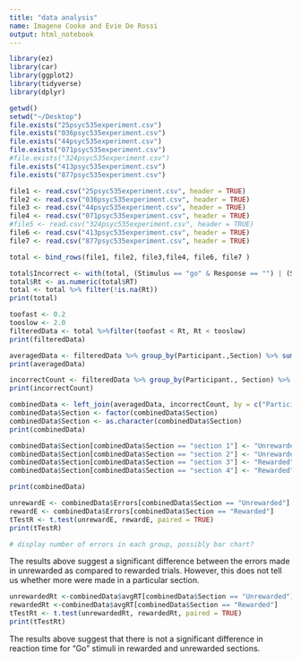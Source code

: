 ```yaml
---
title: "data analysis"
name: Imagene Cooke and Evie De Rossi 
output: html_notebook
---
```



```r
library(ez)
library(car)
library(ggplot2)
library(tidyverse)
library(dplyr)
```
```r
getwd()
setwd("~/Desktop")
file.exists("25psyc535experiment.csv")
file.exists("036psyc535experiment.csv")
file.exists("44psyc535experiment.csv")
file.exists("071psyc535experiment.csv")
#file.exists("324psyc535experiment.csv")
file.exists("413psyc535experiment.csv")
file.exists("877psyc535experiment.csv")

file1 <- read.csv("25psyc535experiment.csv", header = TRUE)
file2 <- read.csv("036psyc535experiment.csv", header = TRUE)
file3 <- read.csv("44psyc535experiment.csv", header = TRUE)
file4 <- read.csv("071psyc535experiment.csv", header = TRUE)
#file5 <- read.csv("324psyc535experiment.csv", header = TRUE)
file6 <- read.csv("413psyc535experiment.csv", header = TRUE)
file7 <- read.csv("877psyc535experiment.csv", header = TRUE)

```

```r
total <- bind_rows(file1, file2, file3,file4, file6, file7 )

total$Incorrect <- with(total, (Stimulus == "go" & Response == "") | (Stimulus == "no go" & Response == "x"))
total$Rt <- as.numeric(total$RT) 
total <- total %>% filter(!is.na(Rt))
print(total)

```

```r
toofast <- 0.2
tooslow <- 2.0
filteredData <- total %>%filter(toofast < Rt, Rt < tooslow)
print(filteredData)


```

```r

averagedData <- filteredData %>% group_by(Participant.,Section) %>% summarize(avgRT = mean(Rt))                         
print(averagedData)       
```
```r
incorrectCount <- filteredData %>% group_by(Participant., Section) %>% summarize(Errors = sum(Incorrect == TRUE)) %>%  arrange(Participant., Section)
print(incorrectCount)

```
```r
combinedData <- left_join(averagedData, incorrectCount, by = c("Participant.", "Section"))
combinedData$Section <- factor(combinedData$Section)
combinedData$Section <- as.character(combinedData$Section)
print(combinedData)
```

```r

combinedData$Section[combinedData$Section == "section 1"] <- "Unrewarded"
combinedData$Section[combinedData$Section == "section 2"] <- "Unrewarded"
combinedData$Section[combinedData$Section == "section 3"] <- "Rewarded"
combinedData$Section[combinedData$Section == "section 4"] <- "Rewarded"

print(combinedData)

```


```r

unrewardE <- combinedData$Errors[combinedData$Section == "Unrewarded"]
rewardE <- combinedData$Errors[combinedData$Section == "Rewarded"]
tTestR <- t.test(unrewardE, rewardE, paired = TRUE)
print(tTestR)

# display number of errors in each group, possibly bar chart?
```
The results above suggest a significant difference between the errors made in unrewarded as compared to rewarded trials. However, this does not tell us whether more were made in a particular section. 
```r
unrewardedRt <-combinedData$avgRT[combinedData$Section == "Unrewarded"]
rewardedRt <-combinedData$avgRT[combinedData$Section == "Rewarded"]
tTestRt <- t.test(unrewardedRt, rewardedRt, paired = TRUE)
print(tTestRt)

```
The results above suggest that there is not a significant difference in reaction time for "Go" stimuli in rewarded and unrewarded sections.